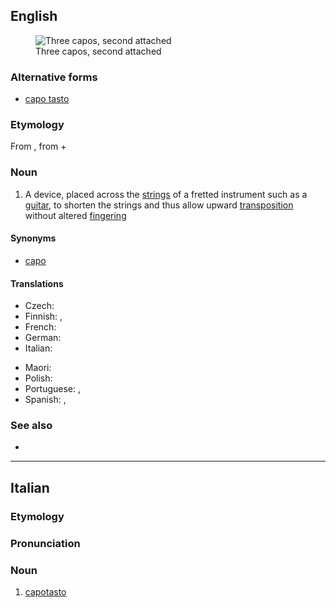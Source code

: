 {{also|capo tasto}}
==English==
[[File:Kapodaster (drei verschiedene Formen).jpg|thumb|Three capos, second attached]]

===Alternative forms===
* [[capo tasto]]

===Etymology===
From {{bor|en|it|capotasto}}, from {{m|it|capo||head}} + {{m|it|tasto||fret}}

===Noun===
{{en-noun}}

# {{lb|en|music}} A device, placed across the [[string]]s of a fretted instrument such as a [[guitar]], to shorten the strings and thus allow upward [[transposition]] without altered [[fingering]]

====Synonyms====
* [[capo]]

====Translations====
{{trans-top|device placed across the strings}}
* Czech: {{t|cs|kapodastr|m}}
* Finnish: {{t+|fi|kapo}}, {{t+|fi|capo}}
* French: {{t+|fr|capodastre}}
* German: {{t+|de|Kapodaster}}
* Italian: {{t|it|capotasto}}
{{trans-mid}}
* Maori: {{t|mi|whakakopa}}
* Polish: {{t|pl|kapodaster|m}}
* Portuguese: {{t+|pt|pestana|f}}, {{t|pt|capotraste|m}}
* Spanish: {{t+|es|ceja|f}}, {{t+|es|cejilla|f}}
{{trans-bottom}}

===See also===
* {{commonslite|capo}}

----

==Italian==

===Etymology===
{{prefix|it|capo|tasto}}

===Pronunciation===
{{it-pr|capotàsto}}

===Noun===
{{it-noun|m}}

# {{lb|it|music}} [[#English|capotasto]]